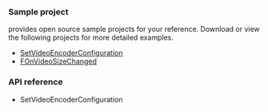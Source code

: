 <PlatformWrapper platform="blueprint">

### Sample project

<Vg k="COMPANY" /> provides open source sample projects for your reference. Download or view the following projects for  more detailed examples.

* [SetVideoEncoderConfiguration](https://doc.shengwang.cn/api-ref/rtc/unreal-blueprint/API/toc_video_basic#api_irtcengine_setvideoencoderconfiguration)
* [FOnVideoSizeChanged](https://doc.shengwang.cn/api-ref/rtc/unreal-blueprint/API/toc_video_basic#callback_irtcengineeventhandler_onvideosizechanged)


### API reference

- <Link to="{{global.API_REF_BLUEPRINT_ROOT}}/class_irtcengine.html#api_irtcengine_setvideoencoderconfiguration">SetVideoEncoderConfiguration</Link>
</PlatformWrapper>